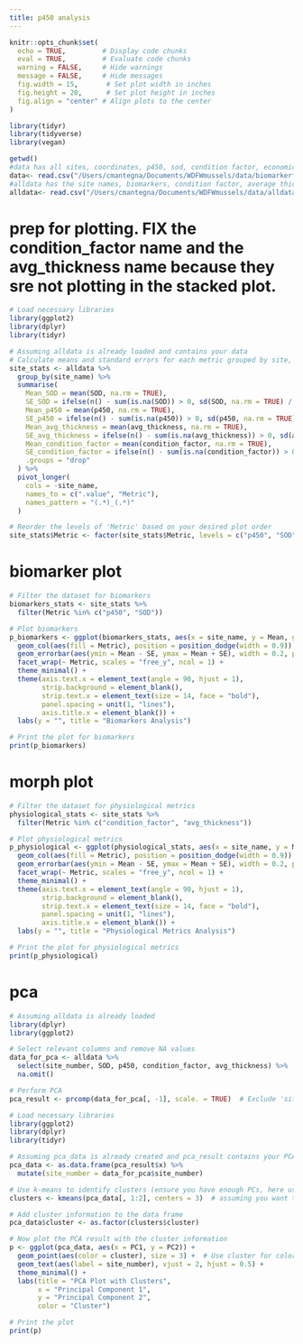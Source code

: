 ```yaml
---
title: p450 analysis
---
```


```r

knitr::opts_chunk$set(
  echo = TRUE,         # Display code chunks
  eval = TRUE,         # Evaluate code chunks
  warning = FALSE,     # Hide warnings
  message = FALSE,     # Hide messages
  fig.width = 15,       # Set plot width in inches
  fig.height = 20,      # Set plot height in inches
  fig.align = "center" # Align plots to the center
)

```

```r
library(tidyr)
library(tidyverse)
library(vegan)

```

```r
getwd()
#data has all sites, coordinates, p450, sod, condition factor, economic factor data
data<- read.csv("/Users/cmantegna/Documents/WDFWmussels/data/biomarkerfull.csv")
#alldata has the site names, biomarkers, condition factor, average thickness and analyte data - each row is an individual sample
alldata<- read.csv("/Users/cmantegna/Documents/WDFWmussels/data/alldata.csv")
```
# prep for plotting. FIX the condition_factor name and the avg_thickness name because they sre not plotting in the stacked plot.
```r
# Load necessary libraries
library(ggplot2)
library(dplyr)
library(tidyr)

# Assuming alldata is already loaded and contains your data
# Calculate means and standard errors for each metric grouped by site, handling NA values properly
site_stats <- alldata %>%
  group_by(site_name) %>%
  summarise(
    Mean_SOD = mean(SOD, na.rm = TRUE),
    SE_SOD = ifelse(n() - sum(is.na(SOD)) > 0, sd(SOD, na.rm = TRUE) / sqrt(n() - sum(is.na(SOD))), NA),
    Mean_p450 = mean(p450, na.rm = TRUE),
    SE_p450 = ifelse(n() - sum(is.na(p450)) > 0, sd(p450, na.rm = TRUE) / sqrt(n() - sum(is.na(p450))), NA),
    Mean_avg_thickness = mean(avg_thickness, na.rm = TRUE),
    SE_avg_thickness = ifelse(n() - sum(is.na(avg_thickness)) > 0, sd(avg_thickness, na.rm = TRUE) / sqrt(n() - sum(is.na(avg_thickness))), NA),
    Mean_condition_factor = mean(condition_factor, na.rm = TRUE),
    SE_condition_factor = ifelse(n() - sum(is.na(condition_factor)) > 0, sd(condition_factor, na.rm = TRUE) / sqrt(n() - sum(is.na(condition_factor))), NA),
    .groups = "drop"
  ) %>%
  pivot_longer(
    cols = -site_name, 
    names_to = c(".value", "Metric"), 
    names_pattern = "(.*)_(.*)"
  )

# Reorder the levels of 'Metric' based on your desired plot order
site_stats$Metric <- factor(site_stats$Metric, levels = c("p450", "SOD"))

```
# biomarker plot
```r
# Filter the dataset for biomarkers
biomarkers_stats <- site_stats %>%
  filter(Metric %in% c("p450", "SOD"))

# Plot biomarkers
p_biomarkers <- ggplot(biomarkers_stats, aes(x = site_name, y = Mean, group = Metric)) +
  geom_col(aes(fill = Metric), position = position_dodge(width = 0.9)) +
  geom_errorbar(aes(ymin = Mean - SE, ymax = Mean + SE), width = 0.2, position = position_dodge(width = 0.9)) +
  facet_wrap(~ Metric, scales = "free_y", ncol = 1) +
  theme_minimal() +
  theme(axis.text.x = element_text(angle = 90, hjust = 1),
        strip.background = element_blank(),
        strip.text.x = element_text(size = 14, face = "bold"),
        panel.spacing = unit(1, "lines"),
        axis.title.x = element_blank()) +
  labs(y = "", title = "Biomarkers Analysis")

# Print the plot for biomarkers
print(p_biomarkers)

```

# morph plot
```r
# Filter the dataset for physiological metrics
physiological_stats <- site_stats %>%
  filter(Metric %in% c("condition_factor", "avg_thickness"))

# Plot physiological metrics
p_physiological <- ggplot(physiological_stats, aes(x = site_name, y = Mean, group = Metric)) +
  geom_col(aes(fill = Metric), position = position_dodge(width = 0.9)) +
  geom_errorbar(aes(ymin = Mean - SE, ymax = Mean + SE), width = 0.2, position = position_dodge(width = 0.9)) +
  facet_wrap(~ Metric, scales = "free_y", ncol = 1) +
  theme_minimal() +
  theme(axis.text.x = element_text(angle = 90, hjust = 1),
        strip.background = element_blank(),
        strip.text.x = element_text(size = 14, face = "bold"),
        panel.spacing = unit(1, "lines"),
        axis.title.x = element_blank()) +
  labs(y = "", title = "Physiological Metrics Analysis")

# Print the plot for physiological metrics
print(p_physiological)

```

# pca
```r
# Assuming alldata is already loaded
library(dplyr)
library(ggplot2)

# Select relevant columns and remove NA values
data_for_pca <- alldata %>%
  select(site_number, SOD, p450, condition_factor, avg_thickness) %>%
  na.omit()

```

```r
# Perform PCA
pca_result <- prcomp(data_for_pca[, -1], scale. = TRUE)  # Exclude 'site_number' from PCA calculation

```

```r
# Load necessary libraries
library(ggplot2)
library(dplyr)
library(tidyr)

# Assuming pca_data is already created and pca_result contains your PCA scores
pca_data <- as.data.frame(pca_result$x) %>%
  mutate(site_number = data_for_pca$site_number)

# Use k-means to identify clusters (ensure you have enough PCs, here using 1st and 2nd)
clusters <- kmeans(pca_data[, 1:2], centers = 3)  # assuming you want to identify 3 clusters

# Add cluster information to the data frame
pca_data$cluster <- as.factor(clusters$cluster)

# Now plot the PCA result with the cluster information
p <- ggplot(pca_data, aes(x = PC1, y = PC2)) +
  geom_point(aes(color = cluster), size = 3) +  # Use cluster for color grouping
  geom_text(aes(label = site_number), vjust = 2, hjust = 0.5) +
  theme_minimal() +
  labs(title = "PCA Plot with Clusters",
       x = "Principal Component 1",
       y = "Principal Component 2",
       color = "Cluster")

# Print the plot
print(p)

```

```python

```

